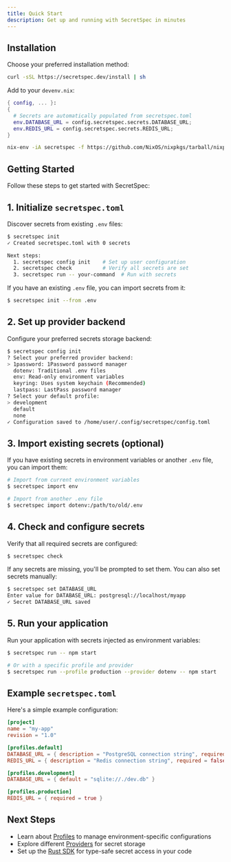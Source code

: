 ```yaml
---
title: Quick Start
description: Get up and running with SecretSpec in minutes
---
```



## Installation

Choose your preferred installation method:

<Tabs>
<TabItem label="Static Binary">

```bash
curl -sSL https://secretspec.dev/install | sh
```

</TabItem>
<TabItem label="Devenv.sh">

Add to your `devenv.nix`:

```nix
{ config, ... }:
{
  # Secrets are automatically populated from secretspec.toml
  env.DATABASE_URL = config.secretspec.secrets.DATABASE_URL;
  env.REDIS_URL = config.secretspec.secrets.REDIS_URL;
}
```

</TabItem>
<TabItem label="Nix">

```bash
nix-env -iA secretspec -f https://github.com/NixOS/nixpkgs/tarball/nixpkgs-unstable
```

</TabItem>
</Tabs>

## Getting Started

Follow these steps to get started with SecretSpec:

## 1. Initialize `secretspec.toml`

Discover secrets from existing `.env` files:

```bash
$ secretspec init
✓ Created secretspec.toml with 0 secrets

Next steps:
  1. secretspec config init    # Set up user configuration
  2. secretspec check          # Verify all secrets are set
  3. secretspec run -- your-command  # Run with secrets
```

If you have an existing `.env` file, you can import secrets from it:

```bash
$ secretspec init --from .env
```

## 2. Set up provider backend

Configure your preferred secrets storage backend:

```bash
$ secretspec config init
? Select your preferred provider backend:
> 1password: 1Password password manager
  dotenv: Traditional .env files
  env: Read-only environment variables
  keyring: Uses system keychain (Recommended)
  lastpass: LastPass password manager
? Select your default profile:
> development
  default
  none
✓ Configuration saved to /home/user/.config/secretspec/config.toml
```

## 3. Import existing secrets (optional)

If you have existing secrets in environment variables or another `.env` file, you can import them:

```bash
# Import from current environment variables
$ secretspec import env

# Import from another .env file
$ secretspec import dotenv:/path/to/old/.env
```

## 4. Check and configure secrets

Verify that all required secrets are configured:

```bash
$ secretspec check
```

If any secrets are missing, you'll be prompted to set them. You can also set secrets manually:

```bash
$ secretspec set DATABASE_URL
Enter value for DATABASE_URL: postgresql://localhost/myapp
✓ Secret DATABASE_URL saved
```

## 5. Run your application

Run your application with secrets injected as environment variables:

```bash
$ secretspec run -- npm start

# Or with a specific profile and provider
$ secretspec run --profile production --provider dotenv -- npm start
```

## Example `secretspec.toml`

Here's a simple example configuration:

```toml
[project]
name = "my-app"
revision = "1.0"

[profiles.default]
DATABASE_URL = { description = "PostgreSQL connection string", required = true }
REDIS_URL = { description = "Redis connection string", required = false }

[profiles.development]
DATABASE_URL = { default = "sqlite://./dev.db" }

[profiles.production]
REDIS_URL = { required = true }
```

## Next Steps

- Learn about [Profiles](/concepts/profiles/) to manage environment-specific configurations
- Explore different [Providers](/concepts/providers/) for secret storage
- Set up the [Rust SDK](/sdk/rust/) for type-safe secret access in your code

